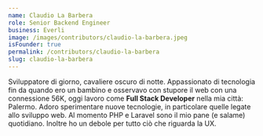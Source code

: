 ```yaml
---
name: Claudio La Barbera
role: Senior Backend Engineer
business: Everli
image: /images/contributors/claudio-la-barbera.jpeg
isFounder: true
permalink: /contributors/claudio-la-barbera
slug: claudio-la-barbera
---
```


Sviluppatore di giorno, cavaliere oscuro di notte. Appassionato di tecnologia fin da quando ero un bambino e osservavo con stupore il web con una connessione 56K, oggi lavoro come **Full Stack Developer** nella mia città: Palermo.
Adoro sperimentare nuove tecnologie, in particolare quelle legate allo sviluppo web.
Al momento PHP e Laravel sono il mio pane (e salame) quotidiano. Inoltre ho un debole per tutto ciò che riguarda la UX.
